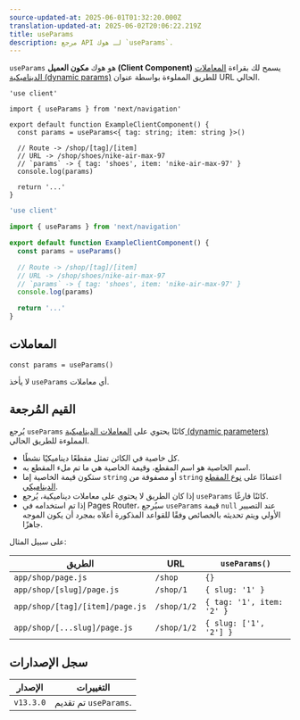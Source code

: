 ```yaml
---
source-updated-at: 2025-06-01T01:32:20.000Z
translation-updated-at: 2025-06-02T20:06:22.219Z
title: useParams
description: مرجع API لـ هوك `useParams`.
---
```


`useParams` هو هوك **مكون العميل (Client Component)** يسمح لك بقراءة [المعاملات الديناميكية (dynamic params)](/docs/app/api-reference/file-conventions/dynamic-routes) للطريق المملوءة بواسطة عنوان URL الحالي.

```tsx filename="app/example-client-component.tsx" switcher
'use client'

import { useParams } from 'next/navigation'

export default function ExampleClientComponent() {
  const params = useParams<{ tag: string; item: string }>()

  // Route -> /shop/[tag]/[item]
  // URL -> /shop/shoes/nike-air-max-97
  // `params` -> { tag: 'shoes', item: 'nike-air-max-97' }
  console.log(params)

  return '...'
}
```

```jsx filename="app/example-client-component.js" switcher
'use client'

import { useParams } from 'next/navigation'

export default function ExampleClientComponent() {
  const params = useParams()

  // Route -> /shop/[tag]/[item]
  // URL -> /shop/shoes/nike-air-max-97
  // `params` -> { tag: 'shoes', item: 'nike-air-max-97' }
  console.log(params)

  return '...'
}
```

## المعاملات

```tsx
const params = useParams()
```

لا يأخذ `useParams` أي معاملات.

## القيم المُرجعة

يُرجع `useParams` كائنًا يحتوي على [المعاملات الديناميكية (dynamic parameters)](/docs/app/api-reference/file-conventions/dynamic-routes) المملوءة للطريق الحالي.

- كل خاصية في الكائن تمثل مقطعًا ديناميكيًا نشطًا.
- اسم الخاصية هو اسم المقطع، وقيمة الخاصية هي ما تم ملء المقطع به.
- ستكون قيمة الخاصية إما `string` أو مصفوفة من `string` اعتمادًا على [نوع المقطع الديناميكي](/docs/app/api-reference/file-conventions/dynamic-routes).
- إذا كان الطريق لا يحتوي على معاملات ديناميكية، يُرجع `useParams` كائنًا فارغًا.
- إذا تم استخدامه في Pages Router، سيُرجع `useParams` قيمة `null` عند التصيير الأولي ويتم تحديثه بالخصائص وفقًا للقواعد المذكورة أعلاه بمجرد أن يكون الموجه جاهزًا.

على سبيل المثال:

| الطريق                           | URL         | `useParams()`             |
| ------------------------------- | ----------- | ------------------------- |
| `app/shop/page.js`              | `/shop`     | `{}`                      |
| `app/shop/[slug]/page.js`       | `/shop/1`   | `{ slug: '1' }`           |
| `app/shop/[tag]/[item]/page.js` | `/shop/1/2` | `{ tag: '1', item: '2' }` |
| `app/shop/[...slug]/page.js`    | `/shop/1/2` | `{ slug: ['1', '2'] }`    |

## سجل الإصدارات

| الإصدار   | التغييرات                 |
| --------- | ----------------------- |
| `v13.3.0` | تم تقديم `useParams`. |